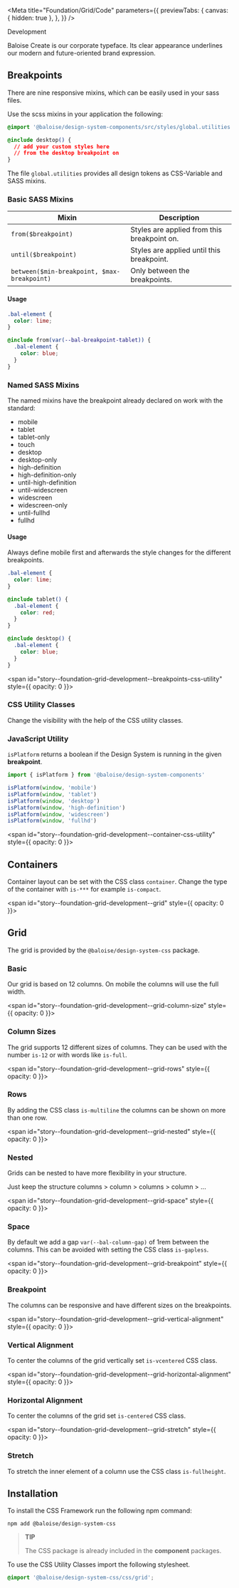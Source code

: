 
<Meta
  title="Foundation/Grid/Code"
  parameters={{
    previewTabs: {
      canvas: { hidden: true },
    },
  }}
/>

<bal-doc-banner subtitle="Foundation/grid" color="green">Development</bal-doc-banner>

<bal-doc-lead>Baloise Create is our corporate typeface. Its clear appearance underlines our modern and future-oriented brand expression.</bal-doc-lead>

## Breakpoints

There are nine responsive mixins, which can be easily used in your sass files.

Use the scss mixins in your application the following:

```css
@import '@baloise/design-system-components/src/styles/global.utilities';

@include desktop() {
  // add your custom styles here
  // from the desktop breakpoint on
}
```

The file `global.utilities` provides all design tokens as CSS-Variable and SASS mixins.

### Basic SASS Mixins

| Mixin                                       | Description                                 |
| ------------------------------------------- | ------------------------------------------- |
| `from($breakpoint)`                         | Styles are applied from this breakpoint on. |
| `until($breakpoint)`                        | Styles are applied until this breakpoint.   |
| `between($min-breakpoint, $max-breakpoint)` | Only between the breakpoints.               |

#### Usage

```css
.bal-element {
  color: lime;
}

@include from(var(--bal-breakpoint-tablet)) {
  .bal-element {
    color: blue;
  }
}
```

### Named SASS Mixins

The named mixins have the breakpoint already declared on work with the standard:

- mobile
- tablet
- tablet-only
- touch
- desktop
- desktop-only
- high-definition
- high-definition-only
- until-high-definition
- until-widescreen
- widescreen
- widescreen-only
- until-fullhd
- fullhd

#### Usage

Always define mobile first and afterwards the style changes for the different breakpoints.

```css
.bal-element {
  color: lime;
}

@include tablet() {
  .bal-element {
    color: red;
  }
}

@include desktop() {
  .bal-element {
    color: blue;
  }
}
```

<span id="story--foundation-grid-development--breakpoints-css-utility" style={{ opacity: 0 }}></span>

### CSS Utility Classes

Change the visibility with the help of the CSS utility classes.

<Canvas withSource="open">
  <Story id="foundation-grid-development--breakpoints-css-utility" />
</Canvas>

### JavaScript Utility

`isPlatform` returns a boolean if the Design System is running in the given **breakpoint**.

```typescript
import { isPlatform } from '@baloise/design-system-components'

isPlatform(window, 'mobile')
isPlatform(window, 'tablet')
isPlatform(window, 'desktop')
isPlatform(window, 'high-definition')
isPlatform(window, 'widescreen')
isPlatform(window, 'fullhd')
```

<span id="story--foundation-grid-development--container-css-utility" style={{ opacity: 0 }}></span>

## Containers

Container layout can be set with the CSS class `container`. Change the type of the container with `is-***` for example `is-compact`.

<Canvas withSource="open">
  <Story id="foundation-grid-development--container-css-utility" />
</Canvas>

<span id="story--foundation-grid-development--grid" style={{ opacity: 0 }}></span>

## Grid

The grid is provided by the `@baloise/design-system-css` package.

### Basic

Our grid is based on 12 columns. On mobile the columns will use the full width.

<Canvas withSource="open">
  <Story id="foundation-grid-development--grid" />
</Canvas>

<span id="story--foundation-grid-development--grid-column-size" style={{ opacity: 0 }}></span>

### Column Sizes

The grid supports 12 different sizes of columns. They can be used with the number `is-12` or with words like `is-full`.

<Canvas withSource="open">
  <Story id="foundation-grid-development--grid-column-size" />
</Canvas>

<span id="story--foundation-grid-development--grid-rows" style={{ opacity: 0 }}></span>

### Rows

By adding the CSS class `is-multiline` the columns can be shown on more than one row.

<Canvas withSource="open">
  <Story id="foundation-grid-development--grid-rows" />
</Canvas>

<span id="story--foundation-grid-development--grid-nested" style={{ opacity: 0 }}></span>

### Nested

Grids can be nested to have more flexibility in your structure.

Just keep the structure columns > column > columns > column > ...

<Canvas withSource="open">
  <Story id="foundation-grid-development--grid-nested" />
</Canvas>

<span id="story--foundation-grid-development--grid-space" style={{ opacity: 0 }}></span>

### Space

By default we add a gap `var(--bal-column-gap)` of 1rem between the columns. This can be avoided with setting the CSS class `is-gapless`.

<Canvas withSource="open">
  <Story id="foundation-grid-development--grid-space" />
</Canvas>

<span id="story--foundation-grid-development--grid-breakpoint" style={{ opacity: 0 }}></span>

### Breakpoint

The columns can be responsive and have different sizes on the breakpoints.

<Canvas withSource="open">
  <Story id="foundation-grid-development--grid-breakpoint" />
</Canvas>

<span id="story--foundation-grid-development--grid-vertical-alignment" style={{ opacity: 0 }}></span>

### Vertical Alignment

To center the columns of the grid vertically set `is-vcentered` CSS class.

<Canvas withSource="open">
  <Story id="foundation-grid-development--grid-vertical-alignment" />
</Canvas>

<span id="story--foundation-grid-development--grid-horizontal-alignment" style={{ opacity: 0 }}></span>

### Horizontal Alignment

To center the columns of the grid set `is-centered` CSS class.

<Canvas withSource="open">
  <Story id="foundation-grid-development--grid-horizontal-alignment" />
</Canvas>

<span id="story--foundation-grid-development--grid-stretch" style={{ opacity: 0 }}></span>

### Stretch

To stretch the inner element of a column use the CSS class `is-fullheight`.

<Canvas withSource="open">
  <Story id="foundation-grid-development--grid-stretch" />
</Canvas>

## Installation

To install the CSS Framework run the following npm command:

```
npm add @baloise/design-system-css
```

> **TIP**
>
> The CSS package is already included in the **component** packages.

To use the CSS Utility Classes import the following stylesheet.

```scss
@import '@baloise/design-system-css/css/grid';
```


<bal-doc-github link="/stories/foundation/grid/02-development.docs.mdx"></bal-doc-github>
